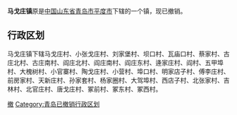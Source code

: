 '''马戈庄镇'''原是[[中华人民共和国|中国]][[山东省|山东省]][[青岛市|青岛市]][[平度市|平度市]]下辖的一个镇，现已撤销。

== 行政区划 ==

马戈庄镇下辖马戈庄村、小张戈庄村、刘家堡村、坝口村、瓦庙口村、蔡家村、古庄北村、古庄南村、阎庄北村、阎庄南村、阎庄东村、逄家庄村、阎村、五甲埠村、大槐树村、小官寨村、陶戈庄村、小营村、埠口村、明家店子村、傅李庄村、前房家村、天新庄村、孙家套村、杨家圈村、大驾埠村、西店子村、北张家村、吉林村、北官庄村、唐戈庄村、冢前村、冢东村、冢西村。

{{青岛小作品}}

[[Category:平度市|撤]]
[[Category:青岛已撤销行政区划|Category:青岛已撤销行政区划]]
